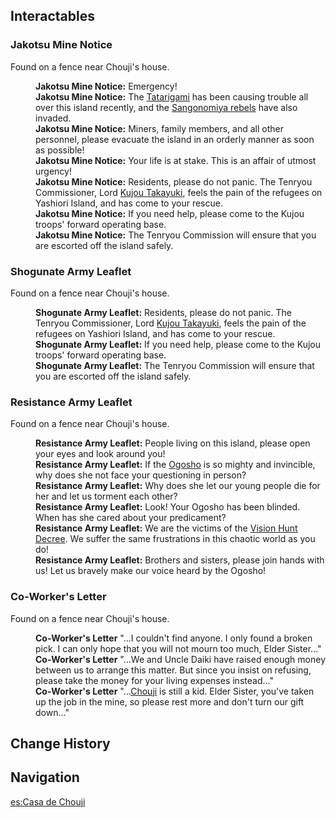 {{Location Infobox
|image        = <gallery>
Chouji's House.png|In-game
Location Chouji's House.png|Chouji's House location|Map
</gallery>
|type         = Point of Interest
|region       = Inazuma
|area         = Yashiori Island
|subarea      = Jakotsu Mine
}}
{{Location Intro|description=It is the former residence of [[Chouji]]'s family.}}

==Interactables==
===Jakotsu Mine Notice===
Found on a fence near Chouji's house.

{{Dialogue start}}
:'''Jakotsu Mine Notice:''' Emergency!
:'''Jakotsu Mine Notice:''' The [[Tatarigami]] has been causing trouble all over this island recently, and the [[Watatsumi Army|Sangonomiya rebels]] have also invaded.
:'''Jakotsu Mine Notice:''' Miners, family members, and all other personnel, please evacuate the island in an orderly manner as soon as possible!
:'''Jakotsu Mine Notice:''' Your life is at stake. This is an affair of utmost urgency!
:'''Jakotsu Mine Notice:''' Residents, please do not panic. The Tenryou Commissioner, Lord [[Kujou Takayuki]], feels the pain of the refugees on Yashiori Island, and has come to your rescue.
:'''Jakotsu Mine Notice:''' If you need help, please come to the Kujou troops' forward operating base.
:'''Jakotsu Mine Notice:''' The Tenryou Commission will ensure that you are escorted off the island safely.
{{Dialogue end}}

===Shogunate Army Leaflet===
Found on a fence near Chouji's house.

{{Dialogue start}}
:'''Shogunate Army Leaflet:''' Residents, please do not panic. The Tenryou Commissioner, Lord [[Kujou Takayuki]], feels the pain of the refugees on Yashiori Island, and has come to your rescue.
:'''Shogunate Army Leaflet:''' If you need help, please come to the Kujou troops' forward operating base.
:'''Shogunate Army Leaflet:''' The Tenryou Commission will ensure that you are escorted off the island safely.
{{Dialogue end}}

===Resistance Army Leaflet===
Found on a fence near Chouji's house.

{{Dialogue start}}
:'''Resistance Army Leaflet:''' People living on this island, please open your eyes and look around you!
:'''Resistance Army Leaflet:''' If the [[Ogosho]] is so mighty and invincible, why does she not face your questioning in person?
:'''Resistance Army Leaflet:''' Why does she let our young people die for her and let us torment each other?
:'''Resistance Army Leaflet:''' Look! Your Ogosho has been blinded. When has she cared about your predicament?
:'''Resistance Army Leaflet:''' We are the victims of the [[Vision Hunt Decree]]. We suffer the same frustrations in this chaotic world as you do!
:'''Resistance Army Leaflet:''' Brothers and sisters, please join hands with us! Let us bravely make our voice heard by the Ogosho!
{{Dialogue end}}

===Co-Worker's Letter===
Found on a fence near Chouji's house.

{{Dialogue start}}
:'''Co-Worker's Letter''' "...I couldn't find anyone. I only found a broken pick. I can only hope that you will not mourn too much, Elder Sister..."
:'''Co-Worker's Letter''' "...We and Uncle Daiki have raised enough money between us to arrange this matter. But since you insist on refusing, please take the money for your living expenses instead..."
:'''Co-Worker's Letter''' "...[[Chouji]] is still a kid. Elder Sister, you've taken up the job in the mine, so please rest more and don't turn our gift down..."
{{Dialogue end}}

==Change History==
{{Change History|2.0}}
<!--
==References==
{{Reflist}}
-->
==Navigation==
{{PoI Navbox|Inazuma}}

[[es:Casa de Chouji]]